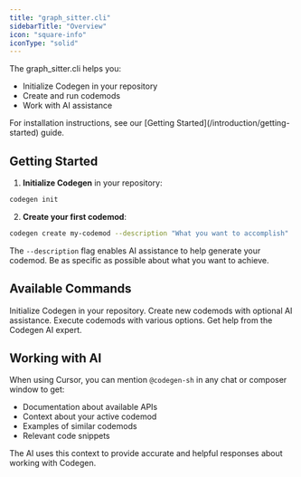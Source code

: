 ```yaml
---
title: "graph_sitter.cli"
sidebarTitle: "Overview"
icon: "square-info"
iconType: "solid"
---
```


The graph_sitter.cli helps you:

- Initialize Codegen in your repository
- Create and run codemods
- Work with AI assistance

<Note>
  For installation instructions, see our [Getting
  Started](/introduction/getting-started) guide.
</Note>

## Getting Started

1. **Initialize Codegen** in your repository:

```bash
codegen init
```

2. **Create your first codemod**:

```bash
codegen create my-codemod --description "What you want to accomplish"
```

The `--description` flag enables AI assistance to help generate your codemod. Be as specific as possible about what you want to achieve.

## Available Commands

<CardGroup cols={2}>
  <Card title="init" icon="power-off" href="/cli/init">
    Initialize Codegen in your repository.
  </Card>
  <Card title="create" icon="plus" href="/cli/create">
    Create new codemods with optional AI assistance.
  </Card>
  <Card title="run" icon="play" href="/cli/run">
    Execute codemods with various options.
  </Card>
  <Card title="expert" icon="robot" href="/cli/expert">
    Get help from the Codegen AI expert.
  </Card>
</CardGroup>

## Working with AI

When using Cursor, you can mention `@codegen-sh` in any chat or composer window to get:

- Documentation about available APIs
- Context about your active codemod
- Examples of similar codemods
- Relevant code snippets

The AI uses this context to provide accurate and helpful responses about working with Codegen.
